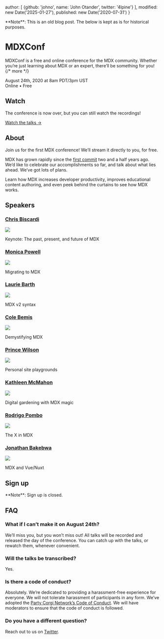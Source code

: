 
  author: [
    {github: 'johno', name: 'John Otander', twitter: '4lpine'}
  ],
  modified: new Date('2025-01-27'),
  published: new Date('2020-07-31')
}

<Note type="legacy">
  **Note**: This is an old blog post.
  The below is kept as is for historical purposes.
</Note>

# MDXConf

MDXConf is a free and online conference for the MDX community.
Whether you’re just learning about MDX or an expert, there’ll be something for
you! {/* more */}

August 24th, 2020 at 8am PDT/3pm UST <br /> Online • Free

## Watch

The conference is now over, but you can still watch the recordings!

[Watch the talks →](https://egghead.io/playlists/mdx-conf-3fc2)

## About

Join us for the first MDX conference!
We’ll stream it directly to you, for free.

MDX has grown rapidly since the [first commit][] two and a half years ago.
We’d like to celebrate our accomplishments so far, and talk about what lies
ahead.
We’ve got lots of plans.

Learn how MDX increases developer productivity, improves educational
content authoring, and even peek behind the curtains to see how MDX works.

## Speakers

### [Chris Biscardi][chrisbiscardi]

[![](https://github.com/ChristopherBiscardi.png?size=200)][chrisbiscardi]

Keynote: The past, present, and future of MDX

### [Monica Powell][waterproofheart]

[![](https://github.com/M0nica.png?size=200)][waterproofheart]

Migrating to MDX

### [Laurie Barth][laurieontech]

[![](https://github.com/laurieontech.png?size=200)][laurieontech]

MDX v2 syntax

### [Cole Bemis][colebemis]

[![](https://github.com/colebemis.png?size=200)][colebemis]

Demystifying MDX

### [Prince Wilson][maxcell]

[![](https://github.com/maxcell.png?size=200)][maxcell]

Personal site playgrounds

### [Kathleen McMahon][resource11]

[![](https://github.com/resource11.png?size=200)][resource11]

Digital gardening with MDX magic

### [Rodrigo Pombo][pomber]

[![](https://github.com/pomber.png?size=200)][pomber]

The X in MDX

### [Jonathan Bakebwa][codebender828]

[![](https://github.com/codebender828.png?size=200)][codebender828]

MDX and Vue/Nuxt

## Sign up

<Note type="legacy">
  **Note**: Sign up is closed.
</Note>

## FAQ

### What if I can’t make it on August 24th?

We’ll miss you, but you won’t miss out!
All talks will be recorded and released the day of the conference.
You can catch up with the talks, or rewatch them, whenever convenient.

### Will the talks be transcribed?

Yes.

### Is there a code of conduct?

Absolutely.
We’re dedicated to providing a harassment-free experience for everyone.
We will not tolerate harassment of participants in any form.
We’ve adopted the [Party Corgi Network’s Code of Conduct][coc].
We will have moderators to ensure that the code of conduct is followed.

### Do you have a different question?

Reach out to us on [Twitter][].

[chrisbiscardi]: https://twitter.com/chrisbiscardi

[coc]: https://github.com/partycorgi/partycorgi/blob/corgi/CODE_OF_CONDUCT.md

[codebender828]: https://twitter.com/codebender828

[colebemis]: https://twitter.com/colebemis

[first commit]: https://github.com/mdx-js/mdx/commit/dee47dc20b08d534132e3b966cdccf3b88c7bca5

[laurieontech]: https://twitter.com/laurieontech

[maxcell]: https://twitter.com/maxcell

[pomber]: https://twitter.com/pomber

[resource11]: https://twitter.com/resource11

[twitter]: https://twitter.com/mdx_js

[waterproofheart]: https://twitter.com/waterproofheart
